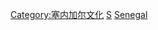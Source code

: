 {{Commonscat|World Heritage Sites in Senegal}}

[[Category:塞内加尔文化|Category:塞内加尔文化]]
[[Category:非洲世界遗产|S]]
[[Category:各國世界遺產|Senegal]]